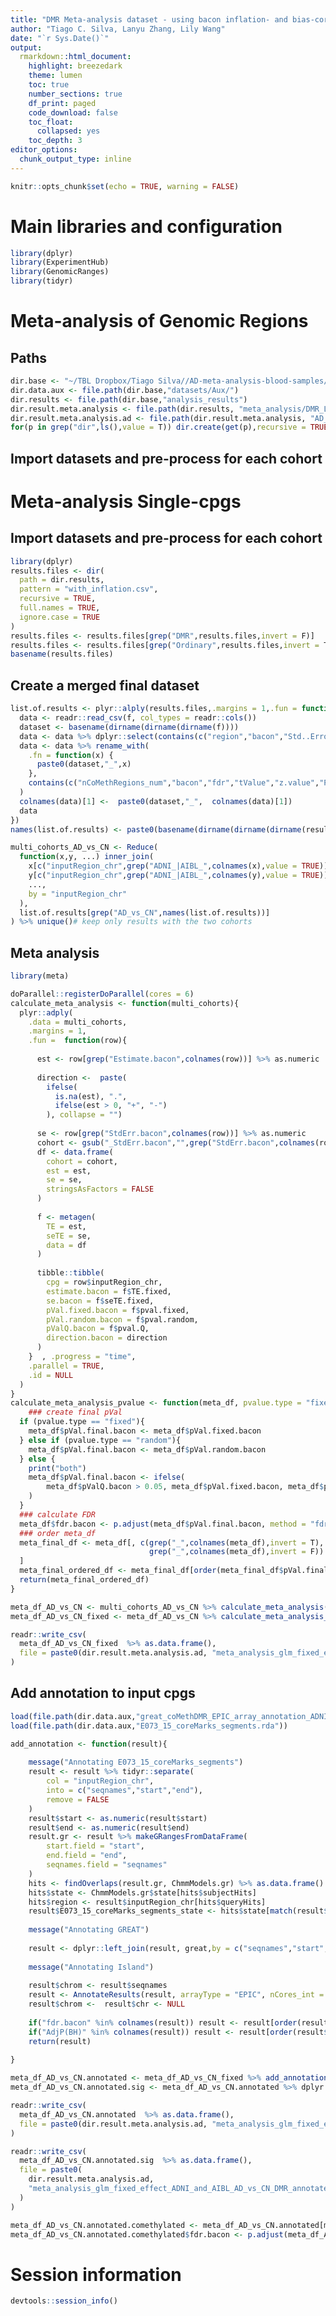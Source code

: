 ```yaml
---
title: "DMR Meta-analysis dataset - using bacon inflation- and bias-corrected P-values"
author: "Tiago C. Silva, Lanyu Zhang, Lily Wang"
date: "`r Sys.Date()`"
output:
  rmarkdown::html_document:
    highlight: breezedark
    theme: lumen
    toc: true
    number_sections: true
    df_print: paged
    code_download: false
    toc_float:
      collapsed: yes
    toc_depth: 3
editor_options:
  chunk_output_type: inline     
---
```


```r
knitr::opts_chunk$set(echo = TRUE, warning = FALSE)
```


# Main libraries and configuration

```R
library(dplyr)
library(ExperimentHub)
library(GenomicRanges)
library(tidyr)
```

# Meta-analysis of Genomic Regions

## Paths
```R
dir.base <- "~/TBL Dropbox/Tiago Silva//AD-meta-analysis-blood-samples/"
dir.data.aux <- file.path(dir.base,"datasets/Aux/") 
dir.results <- file.path(dir.base,"analysis_results")
dir.result.meta.analysis <- file.path(dir.results, "meta_analysis/DMR_Logistic_regression_model/")
dir.result.meta.analysis.ad <- file.path(dir.result.meta.analysis, "AD_vs_CN/")
for(p in grep("dir",ls(),value = T)) dir.create(get(p),recursive = TRUE,showWarnings = FALSE)
```

## Import datasets and pre-process for each cohort 

# Meta-analysis Single-cpgs

## Import datasets and pre-process for each cohort 

```R
library(dplyr)
results.files <- dir(
  path = dir.results,
  pattern = "with_inflation.csv",
  recursive = TRUE,
  full.names = TRUE,
  ignore.case = TRUE
)
results.files <- results.files[grep("DMR",results.files,invert = F)]
results.files <- results.files[grep("Ordinary",results.files,invert = T)]
basename(results.files)
```

## Create a merged final dataset 
```R

list.of.results <- plyr::alply(results.files,.margins = 1,.fun = function(f){
  data <- readr::read_csv(f, col_types = readr::cols())
  dataset <- basename(dirname(dirname(dirname(f))))
  data <- data %>% dplyr::select(contains(c("region","bacon","Std..Error","fdr","tValue","z.value","Pr...z..","t.value","Error","Estimate","Pr...t..")))
  data <- data %>% rename_with(
    .fn = function(x) {
      paste0(dataset,"_",x)
    },
    contains(c("nCoMethRegions_num","bacon","fdr","tValue","z.value","Pr...z..","t.value","Error","Estimate","Pr...t.."))
  )
  colnames(data)[1] <-  paste0(dataset,"_",  colnames(data)[1])
  data  
})
names(list.of.results) <- paste0(basename(dirname(dirname(dirname(results.files)))),"_", basename(results.files))

multi_cohorts_AD_vs_CN <- Reduce(
  function(x,y, ...) inner_join(
    x[c("inputRegion_chr",grep("ADNI_|AIBL_",colnames(x),value = TRUE))], 
    y[c("inputRegion_chr",grep("ADNI_|AIBL_",colnames(y),value = TRUE))], 
    ..., 
    by = "inputRegion_chr"
  ),
  list.of.results[grep("AD_vs_CN",names(list.of.results))]
) %>% unique()# keep only results with the two cohorts

```

## Meta analysis 
```R
library(meta)

doParallel::registerDoParallel(cores = 6)
calculate_meta_analysis <- function(multi_cohorts){
  plyr::adply(
    .data = multi_cohorts, 
    .margins = 1, 
    .fun =  function(row){
      
      est <- row[grep("Estimate.bacon",colnames(row))] %>% as.numeric
      
      direction <-  paste(
        ifelse(
          is.na(est), ".",
          ifelse(est > 0, "+", "-")
        ), collapse = "")
      
      se <- row[grep("StdErr.bacon",colnames(row))] %>% as.numeric
      cohort <- gsub("_StdErr.bacon","",grep("StdErr.bacon",colnames(row),value = T))
      df <- data.frame(
        cohort = cohort,
        est = est,
        se = se,
        stringsAsFactors = FALSE
      )
      
      f <- metagen(
        TE = est,
        seTE = se,
        data = df
      )
      
      tibble::tibble(
        cpg = row$inputRegion_chr,
        estimate.bacon = f$TE.fixed,
        se.bacon = f$seTE.fixed,
        pVal.fixed.bacon = f$pval.fixed,
        pVal.random.bacon = f$pval.random,
        pValQ.bacon = f$pval.Q,
        direction.bacon = direction
      )
    }  , .progress = "time",
    .parallel = TRUE,
    .id = NULL
  )
}
calculate_meta_analysis_pvalue <- function(meta_df, pvalue.type = "fixed"){
    ### create final pVal
  if (pvalue.type == "fixed"){
    meta_df$pVal.final.bacon <- meta_df$pVal.fixed.bacon
  } else if (pvalue.type == "random"){
    meta_df$pVal.final.bacon <- meta_df$pVal.random.bacon
  } else {
    print("both")
    meta_df$pVal.final.bacon <- ifelse(
        meta_df$pValQ.bacon > 0.05, meta_df$pVal.fixed.bacon, meta_df$pVal.random.bacon
    )
  }
  ### calculate FDR
  meta_df$fdr.bacon <- p.adjust(meta_df$pVal.final.bacon, method = "fdr")
  ### order meta_df
  meta_final_df <- meta_df[, c(grep("_",colnames(meta_df),invert = T),
                               grep("_",colnames(meta_df),invert = F))
  ]
  meta_final_ordered_df <- meta_final_df[order(meta_final_df$pVal.final.bacon),]
  return(meta_final_ordered_df)
}
```

```R
meta_df_AD_vs_CN <- multi_cohorts_AD_vs_CN %>% calculate_meta_analysis()
meta_df_AD_vs_CN_fixed <- meta_df_AD_vs_CN %>% calculate_meta_analysis_pvalue(pvalue.type = "fixed")

readr::write_csv(
  meta_df_AD_vs_CN_fixed  %>% as.data.frame(),
  file = paste0(dir.result.meta.analysis.ad, "meta_analysis_glm_fixed_effect_ADNI_and_AIBL_AD_vs_CN_DMR.csv")
)
```


## Add annotation to input cpgs
```R
load(file.path(dir.data.aux,"great_coMethDMR_EPIC_array_annotation_ADNI.rda"))
load(file.path(dir.data.aux,"E073_15_coreMarks_segments.rda"))

add_annotation <- function(result){
    
    message("Annotating E073_15_coreMarks_segments")
    result <- result %>% tidyr::separate(
        col = "inputRegion_chr",
        into = c("seqnames","start","end"),
        remove = FALSE
    )
    result$start <- as.numeric(result$start)
    result$end <- as.numeric(result$end)
    result.gr <- result %>% makeGRangesFromDataFrame(
        start.field = "start",
        end.field = "end",
        seqnames.field = "seqnames"
    )
    hits <- findOverlaps(result.gr, ChmmModels.gr) %>% as.data.frame()
    hits$state <- ChmmModels.gr$state[hits$subjectHits]
    hits$region <- result$inputRegion_chr[hits$queryHits]
    result$E073_15_coreMarks_segments_state <- hits$state[match(result$inputRegion_chr,hits$region)]
    
    message("Annotating GREAT")
    
    result <- dplyr::left_join(result, great,by = c("seqnames","start","end"))
    
    message("Annotating Island")
    
    result$chrom <- result$seqnames
    result <- AnnotateResults(result, arrayType = "EPIC", nCores_int = 10)
    result$chrom <-  result$chr <- NULL
    
    if("fdr.bacon" %in% colnames(result)) result <- result[order(result$fdr.bacon),]
    if("AdjP(BH)" %in% colnames(result)) result <- result[order(result$`AdjP(BH)`),]
    return(result)
    
}
```


```R
meta_df_AD_vs_CN.annotated <- meta_df_AD_vs_CN_fixed %>% add_annotation()
meta_df_AD_vs_CN.annotated.sig <- meta_df_AD_vs_CN.annotated %>% dplyr::filter(pVal.final.bacon < 0.05) 

readr::write_csv(
  meta_df_AD_vs_CN.annotated  %>% as.data.frame(),
  file = paste0(dir.result.meta.analysis.ad, "meta_analysis_glm_fixed_effect_ADNI_and_AIBL_AD_vs_CN_DMR_annotated.csv")
)

readr::write_csv(
  meta_df_AD_vs_CN.annotated.sig  %>% as.data.frame(),
  file = paste0(
    dir.result.meta.analysis.ad,
    "meta_analysis_glm_fixed_effect_ADNI_and_AIBL_AD_vs_CN_DMR_annotated_pvalue_cut_off_0_05.csv"
  )
)

meta_df_AD_vs_CN.annotated.comethylated <- meta_df_AD_vs_CN.annotated[meta_df_AD_vs_CN.annotated$AIBL_nCoMethRegions_num > 0 | meta_df_AD_vs_CN.annotated$ADNI_nCoMethRegions_num > 0,]
meta_df_AD_vs_CN.annotated.comethylated$fdr.bacon <- p.adjust(meta_df_AD_vs_CN.annotated.comethylated$pVal.final.bacon,method = "BH")
```

# Session information
```R
devtools::session_info()
```

